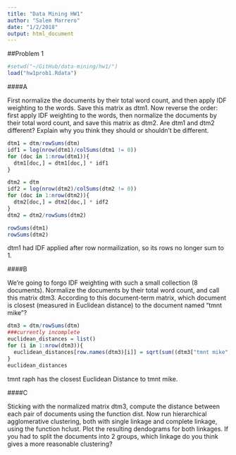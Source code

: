 ```yaml
---
title: "Data Mining HW1"
author: "Salem Marrero"
date: "1/2/2018"
output: html_document
---
```


##Problem 1

```r
#setwd("~/GitHub/data-mining/hw1/")
load("hw1prob1.Rdata")
```

####A

First normalize the documents by their total word count, and then apply IDF weighting
to the words. Save this matrix as dtm1. Now reverse the order: first apply IDF weighting
to the words, then normalize the documents by their total word count, and save this matrix
as dtm2. Are dtm1 and dtm2 different? Explain why you think they should or shouldn’t be
different.


```r
dtm1 = dtm/rowSums(dtm)
idf1 = log(nrow(dtm1)/colSums(dtm1 != 0))
for (doc in 1:nrow(dtm1)){
  dtm1[doc,] = dtm1[doc,] * idf1
}

dtm2 = dtm
idf2 = log(nrow(dtm2)/colSums(dtm2 != 0))
for (doc in 1:nrow(dtm2)){
  dtm2[doc,] = dtm2[doc,] * idf2
}
dtm2 = dtm2/rowSums(dtm2)
```


```r
rowSums(dtm1)
rowSums(dtm2)
```

dtm1 had IDF applied after row normailization, so its rows no longer sum to 1.

####B

We’re going to forgo IDF weighting with such a small collection (8 documents). Normalize
the documents by their total word count, and call this matrix dtm3. According to
this document-term matrix, which document is closest (measured in Euclidean distance) to
the document named “tmnt mike”?

```r
dtm3 = dtm/rowSums(dtm)
###currently incomplete 
euclidean_distances = list()
for (i in 1:nrow(dtm3)){
  euclidean_distances[row.names(dtm3)[i]] = sqrt(sum((dtm3["tmnt mike",] - dtm3[i,])**2))
}
euclidean_distances
```

tmnt raph has the closest Euclidean Distance to tmnt mike. 

####C

Sticking with the normalized matrix dtm3, compute the distance between each pair of
documents using the function dist. Now run hierarchical agglomerative clustering, both
with single linkage and complete linkage, using the function hclust. Plot the resulting
dendograms for both linkages. If you had to split the documents into 2 groups, which
linkage do you think gives a more reasonable clustering?
